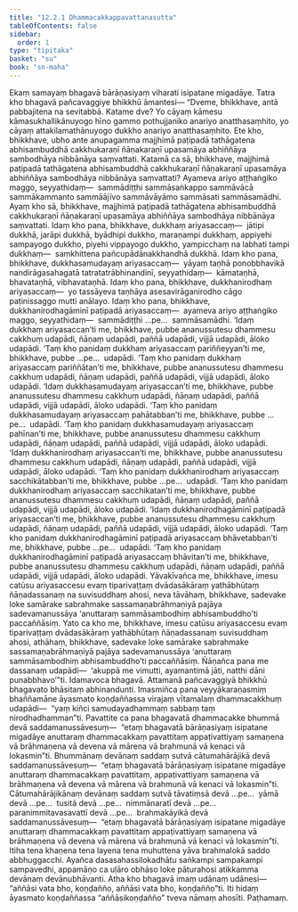 ```yaml
---
title: "12.2.1 Dhammacakkappavattanasutta"
tableOfContents: false
sidebar:
  order: 1
type: "tipitaka"
basket: "su"
book: "sn-maha"
---
```



<DynamicBreadcrumb />

<Division number="1081" book="sn-maha">

<Paragraph number="2206" book="sn-maha">
Ekaṃ samayaṃ bhagavā bārāṇasiyaṃ viharati isipatane migadāye. Tatra kho bhagavā pañcavaggiye bhikkhū āmantesi—
</Paragraph>

<Paragraph number="2207" book="sn-maha">
“Dveme, bhikkhave, antā pabbajitena na sevitabbā. Katame dve? Yo cāyaṃ kāmesu kāmasukhallikānuyogo hīno gammo pothujjaniko anariyo anatthasaṃhito, yo cāyaṃ attakilamathānuyogo dukkho anariyo anatthasaṃhito. Ete kho, bhikkhave, ubho ante anupagamma majjhimā paṭipadā tathāgatena abhisambuddhā cakkhukaraṇī ñāṇakaraṇī upasamāya abhiññāya sambodhāya nibbānāya saṃvattati.
</Paragraph>

<Paragraph number="2208" book="sn-maha">
Katamā ca sā, bhikkhave, majjhimā paṭipadā tathāgatena abhisambuddhā cakkhukaraṇī ñāṇakaraṇī upasamāya abhiññāya sambodhāya nibbānāya saṃvattati? Ayameva ariyo aṭṭhaṅgiko maggo, seyyathidaṃ—  sammādiṭṭhi sammāsaṅkappo sammāvācā sammākammanto sammāājīvo sammāvāyāmo sammāsati sammāsamādhi. Ayaṃ kho sā, bhikkhave, majjhimā paṭipadā tathāgatena abhisambuddhā cakkhukaraṇī ñāṇakaraṇī upasamāya abhiññāya sambodhāya nibbānāya saṃvattati.
</Paragraph>

<Paragraph number="2209" book="sn-maha">
Idaṃ kho pana, bhikkhave, dukkhaṃ ariyasaccaṃ—  jātipi dukkhā, jarāpi dukkhā, byādhipi dukkho, maraṇampi dukkhaṃ, appiyehi sampayogo dukkho, piyehi vippayogo dukkho, yampicchaṃ na labhati tampi dukkhaṃ—  saṃkhittena pañcupādānakkhandhā dukkhā. Idaṃ kho pana, bhikkhave, dukkhasamudayaṃ ariyasaccaṃ—  yāyaṃ taṇhā ponobbhavikā nandirāgasahagatā tatratatrābhinandinī, seyyathidaṃ—  kāmataṇhā, bhavataṇhā, vibhavataṇhā. Idaṃ kho pana, bhikkhave, dukkhanirodhaṃ ariyasaccaṃ—  yo tassāyeva taṇhāya asesavirāganirodho cāgo paṭinissaggo mutti anālayo. Idaṃ kho pana, bhikkhave, dukkhanirodhagāminī paṭipadā ariyasaccaṃ—  ayameva ariyo aṭṭhaṅgiko maggo, seyyathidaṃ—  sammādiṭṭhi …pe…  sammāsamādhi.
</Paragraph>

<Paragraph number="2210" book="sn-maha">
‘Idaṃ dukkhaṃ ariyasaccan’ti me, bhikkhave, pubbe ananussutesu dhammesu cakkhuṃ udapādi, ñāṇaṃ udapādi, paññā udapādi, vijjā udapādi, āloko udapādi. ‘Taṃ kho panidaṃ dukkhaṃ ariyasaccaṃ pariññeyyan’ti me, bhikkhave, pubbe …pe…  udapādi. ‘Taṃ kho panidaṃ dukkhaṃ ariyasaccaṃ pariññātan’ti me, bhikkhave, pubbe ananussutesu dhammesu cakkhuṃ udapādi, ñāṇaṃ udapādi, paññā udapādi, vijjā udapādi, āloko udapādi.
</Paragraph>

<Paragraph number="2211" book="sn-maha">
‘Idaṃ dukkhasamudayaṃ ariyasaccan’ti me, bhikkhave, pubbe ananussutesu dhammesu cakkhuṃ udapādi, ñāṇaṃ udapādi, paññā udapādi, vijjā udapādi, āloko udapādi. ‘Taṃ kho panidaṃ dukkhasamudayaṃ ariyasaccaṃ pahātabban’ti me, bhikkhave, pubbe …pe…  udapādi. ‘Taṃ kho panidaṃ dukkhasamudayaṃ ariyasaccaṃ pahīnan’ti me, bhikkhave, pubbe ananussutesu dhammesu cakkhuṃ udapādi, ñāṇaṃ udapādi, paññā udapādi, vijjā udapādi, āloko udapādi.
</Paragraph>

<Paragraph number="2212" book="sn-maha">
‘Idaṃ dukkhanirodhaṃ ariyasaccan’ti me, bhikkhave, pubbe ananussutesu dhammesu cakkhuṃ udapādi, ñāṇaṃ udapādi, paññā udapādi, vijjā udapādi, āloko udapādi. ‘Taṃ kho panidaṃ dukkhanirodhaṃ ariyasaccaṃ sacchikātabban’ti me, bhikkhave, pubbe …pe…  udapādi. ‘Taṃ kho panidaṃ dukkhanirodhaṃ ariyasaccaṃ sacchikatan’ti me, bhikkhave, pubbe ananussutesu dhammesu cakkhuṃ udapādi, ñāṇaṃ udapādi, paññā udapādi, vijjā udapādi, āloko udapādi.
</Paragraph>

<Paragraph number="2213" book="sn-maha">
‘Idaṃ dukkhanirodhagāminī paṭipadā ariyasaccan’ti me, bhikkhave, pubbe ananussutesu dhammesu cakkhuṃ udapādi, ñāṇaṃ udapādi, paññā udapādi, vijjā udapādi, āloko udapādi. ‘Taṃ kho panidaṃ dukkhanirodhagāminī paṭipadā ariyasaccaṃ bhāvetabban’ti me, bhikkhave, pubbe …pe…  udapādi. ‘Taṃ kho panidaṃ dukkhanirodhagāminī paṭipadā ariyasaccaṃ bhāvitan’ti me, bhikkhave, pubbe ananussutesu dhammesu cakkhuṃ udapādi, ñāṇaṃ udapādi, paññā udapādi, vijjā udapādi, āloko udapādi.
</Paragraph>

<Paragraph number="2214" book="sn-maha">
Yāvakīvañca me, bhikkhave, imesu catūsu ariyasaccesu evaṃ tiparivaṭṭaṃ dvādasākāraṃ yathābhūtaṃ ñāṇadassanaṃ na suvisuddhaṃ ahosi, neva tāvāhaṃ, bhikkhave, sadevake loke samārake sabrahmake sassamaṇabrāhmaṇiyā pajāya sadevamanussāya ‘anuttaraṃ sammāsambodhiṃ abhisambuddho’ti paccaññāsiṃ.
</Paragraph>

<Paragraph number="2215" book="sn-maha">
Yato ca kho me, bhikkhave, imesu catūsu ariyasaccesu evaṃ tiparivaṭṭaṃ dvādasākāraṃ yathābhūtaṃ ñāṇadassanaṃ suvisuddhaṃ ahosi, athāhaṃ, bhikkhave, sadevake loke samārake sabrahmake sassamaṇabrāhmaṇiyā pajāya sadevamanussāya ‘anuttaraṃ sammāsambodhiṃ abhisambuddho’ti paccaññāsiṃ. Ñāṇañca pana me dassanaṃ udapādi—  ‘akuppā me vimutti, ayamantimā jāti, natthi dāni punabbhavo’”ti. Idamavoca bhagavā. Attamanā pañcavaggiyā bhikkhū bhagavato bhāsitaṃ abhinandunti.
</Paragraph>

<Paragraph number="2216" book="sn-maha">
Imasmiñca pana veyyākaraṇasmiṃ bhaññamāne āyasmato koṇḍaññassa virajaṃ vītamalaṃ dhammacakkhuṃ udapādi—  “yaṃ kiñci samudayadhammaṃ sabbaṃ taṃ nirodhadhamman”ti.
</Paragraph>

<Paragraph number="2217" book="sn-maha">
Pavattite ca pana bhagavatā dhammacakke bhummā devā saddamanussāvesuṃ—  “etaṃ bhagavatā bārāṇasiyaṃ isipatane migadāye anuttaraṃ dhammacakkaṃ pavattitaṃ appaṭivattiyaṃ samaṇena vā brāhmaṇena vā devena vā mārena vā brahmunā vā kenaci vā lokasmin”ti. Bhummānaṃ devānaṃ saddaṃ sutvā cātumahārājikā devā saddamanussāvesuṃ—  “etaṃ bhagavatā bārāṇasiyaṃ isipatane migadāye anuttaraṃ dhammacakkaṃ pavattitaṃ, appaṭivattiyaṃ samaṇena vā brāhmaṇena vā devena vā mārena vā brahmunā vā kenaci vā lokasmin”ti. Cātumahārājikānaṃ devānaṃ saddaṃ sutvā tāvatiṃsā devā …pe…  yāmā devā …pe…  tusitā devā …pe…  nimmānaratī devā …pe…  paranimmitavasavattī devā …pe…  brahmakāyikā devā saddamanussāvesuṃ—  “etaṃ bhagavatā bārāṇasiyaṃ isipatane migadāye anuttaraṃ dhammacakkaṃ pavattitaṃ appaṭivattiyaṃ samaṇena vā brāhmaṇena vā devena vā mārena vā brahmunā vā kenaci vā lokasmin”ti.
</Paragraph>

<Paragraph number="2218" book="sn-maha">
Itiha tena khaṇena tena layena tena muhuttena yāva brahmalokā saddo abbhuggacchi. Ayañca dasasahassilokadhātu saṅkampi sampakampi sampavedhi, appamāṇo ca uḷāro obhāso loke pāturahosi atikkamma devānaṃ devānubhāvanti.
</Paragraph>

<Paragraph number="2219" book="sn-maha">
Atha kho bhagavā imaṃ udānaṃ udānesi—  “aññāsi vata bho, koṇḍañño, aññāsi vata bho, koṇḍañño”ti. Iti hidaṃ āyasmato koṇḍaññassa “aññāsikoṇḍañño” tveva nāmaṃ ahosīti.

</Paragraph>
</Division>

<Paragraph number="2220" type="center" book="sn-maha">
Paṭhamaṃ.
</Paragraph>